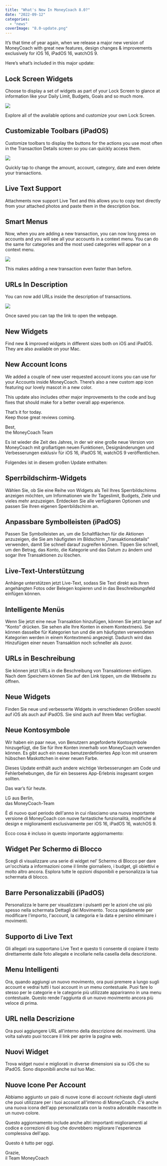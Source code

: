 ```yaml
---
title: "What's New In MoneyCoach 8.0?"
date: "2022-09-12"
categories: 
  - "news"
coverImage: "8.0-update.png"
---
```


It’s that time of year again, when we release a major new version of MoneyCoach with great new features, design changes & improvements exclusively for iOS 16, iPadOS 16, watchOS 9. 

Here’s what’s included in this major update:

## Lock Screen Widgets

Choose to display a set of widgets as part of your Lock Screen to glance at information like your Daily Limit, Budgets, Goals and so much more.

![](/images/blog-images/lockscreen-notifications.jpg)

Explore all of the available options and customize your own Lock Screen.

## Customizable Toolbars (iPadOS)

Customize toolbars to display the buttons for the actions you use most often in the Transaction Details screen so you can quickly access them.

![](/images/blog-images/iPad-Toolbars-1024x715.png)

Quickly tap to change the amount, account, category, date and even delete your transactions.

## Live Text Support

Attachments now support Live Text and this allows you to copy text directly from your attached photos and paste them in the description box.

## Smart Menus

Now, when you are adding a new transaction, you can now long press on accounts and you will see all your accounts in a context menu. You can do the same for categories and the most used categories will appear on a context menu.

![](/images/blog-images/smart-menus-964x1024.png)

This makes adding a new transaction even faster than before.

## URLs In Description

You can now add URLs inside the description of transactions.

![](/images/blog-images/Links-In-Description-473x1024.png)

Once saved you can tap the link to open the webpage.

## New Widgets

Find new & improved widgets in different sizes both on iOS and iPadOS. They are also available on your Mac.

## New Account Icons

We added a couple of new user requested account icons you can use for your Accounts inside MoneyCoach. There’s also a new custom app icon featuring our lovely mascot in a new color.

This update also includes other major improvements to the code and bug fixes that should make for a better overall app experience.

That’s it for today.  
Keep those great reviews coming.

Best,  
the MoneyCoach Team

Es ist wieder die Zeit des Jahres, in der wir eine große neue Version von MoneyCoach mit großartigen neuen Funktionen, Designänderungen und Verbesserungen exklusiv für iOS 16, iPadOS 16, watchOS 9 veröffentlichen.

Folgendes ist in diesem großen Update enthalten:

## Sperrbildschirm-Widgets

Wählen Sie, ob Sie eine Reihe von Widgets als Teil Ihres Sperrbildschirms anzeigen möchten, um Informationen wie Ihr Tageslimit, Budgets, Ziele und vieles mehr anzuzeigen. Entdecken Sie alle verfügbaren Optionen und passen Sie Ihren eigenen Sperrbildschirm an.

## Anpassbare Symbolleisten (iPadOS)

Passen Sie Symbolleisten an, um die Schaltflächen für die Aktionen anzuzeigen, die Sie am häufigsten im Bildschirm „Transaktionsdetails“ verwenden, damit Sie schnell darauf zugreifen können. Tippen Sie schnell, um den Betrag, das Konto, die Kategorie und das Datum zu ändern und sogar Ihre Transaktionen zu löschen.

## Live-Text-Unterstützung

Anhänge unterstützen jetzt Live-Text, sodass Sie Text direkt aus Ihren angehängten Fotos oder Belegen kopieren und in das Beschreibungsfeld einfügen können.

## Intelligente Menüs

Wenn Sie jetzt eine neue Transaktion hinzufügen, können Sie jetzt lange auf “Konto" drücken. Sie sehen alle Ihre Konten in einem Kontextmenü. Sie können dasselbe für Kategorien tun und die am häufigsten verwendeten Kategorien werden in einem Kontextmenü angezeigt. Dadurch wird das Hinzufügen einer neuen Transaktion noch schneller als zuvor.

## URLs in Beschreibung

Sie können jetzt URLs in die Beschreibung von Transaktionen einfügen. Nach dem Speichern können Sie auf den Link tippen, um die Webseite zu öffnen.

## Neue Widgets

Finden Sie neue und verbesserte Widgets in verschiedenen Größen sowohl auf iOS als auch auf iPadOS. Sie sind auch auf Ihrem Mac verfügbar.

## Neue Kontosymbole

Wir haben ein paar neue, von Benutzern angeforderte Kontosymbole hinzugefügt, die Sie für Ihre Konten innerhalb von MoneyCoach verwenden können. Es gibt auch ein neues benutzerdefiniertes App Icon mit unserem hübschen Maskottchen in einer neuen Farbe.

Dieses Update enthält auch andere wichtige Verbesserungen am Code und Fehlerbehebungen, die für ein besseres App-Erlebnis insgesamt sorgen sollten.

Das war’s für heute.

LG aus Berlin,  
das MoneyCoach-Team

È di nuovo quel periodo dell'anno in cui rilasciamo una nuova importante versione di MoneyCoach con nuove fantastiche funzionalità, modifiche al design e miglioramenti esclusivamente per iOS 16, iPadOS 16, watchOS 9.

Ecco cosa è incluso in questo importante aggiornamento:

## Widget Per Schermo di Blocco

Scegli di visualizzare una serie di widget nel’ Schermo di Blocco per dare un'occhiata a informazioni come il limite giornaliero, i budget, gli obiettivi e molto altro ancora. Esplora tutte le opzioni disponibili e personalizza la tua schermata di blocco.

## Barre Personalizzabili (iPadOS)

Personalizza le barre per visualizzare i pulsanti per le azioni che usi più spesso nella schermata Dettagli del Movimento. Tocca rapidamente per modificare l'importo, l'account, la categoria e la data e persino eliminare i movimenti.

## Supporto di Live Text

Gli allegati ora supportano Live Text e questo ti consente di copiare il testo direttamente dalle foto allegate e incollarle nella casella della descrizione.

## Menu Intelligenti

Ora, quando aggiungi un nuovo movimento, ora puoi premere a lungo sugli account e vedrai tutti i tuoi account in un menu contestuale. Puoi fare lo stesso per le categorie e le categorie più utilizzate appariranno in una menu contestuale. Questo rende l'aggiunta di un nuovo movimento ancora più veloce di prima.

## URL nella Descrizione

Ora puoi aggiungere URL all'interno della descrizione dei movimenti. Una volta salvato puoi toccare il link per aprire la pagina web.

## Nuovi Widget

Trova widget nuovi e migliorati in diverse dimensioni sia su iOS che su iPadOS. Sono disponibili anche sul tuo Mac.

## Nuove Icone Per Account

Abbiamo aggiunto un paio di nuove icone di account richieste dagli utenti che puoi utilizzare per i tuoi account all'interno di MoneyCoach. C'è anche una nuova icona dell'app personalizzata con la nostra adorabile mascotte in un nuovo colore.

Questo aggiornamento include anche altri importanti miglioramenti al codice e correzioni di bug che dovrebbero migliorare l'esperienza complessiva dell'app.

Questo è tutto per oggi.

Grazie,  
il Team MoneyCoach
